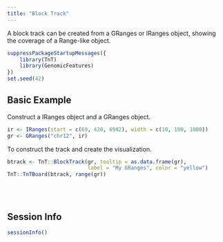 ```yaml
---
title: "Block Track"
---
```


A block track can be created from a GRanges or IRanges object, showing the coverage
of a Range-like object.

```r
suppressPackageStartupMessages({
    library(TnT)
    library(GenomicFeatures)
})
set.seed(42)
```


## Basic Example

Construct a IRanges object and a GRanges object.

```r
ir <- IRanges(start = c(69, 420, 6942), width = c(10, 100, 1000))
gr <- GRanges("chr12", ir)
```

To construct the track and create the visualization.

```r
btrack <- TnT::BlockTrack(gr, tooltip = as.data.frame(gr),
                          label = "My GRanges", color = "yellow")
TnT::TnTBoard(btrack, range(gr))
```

<br/> <br/>


## Session Info

```r
sessionInfo()
```
